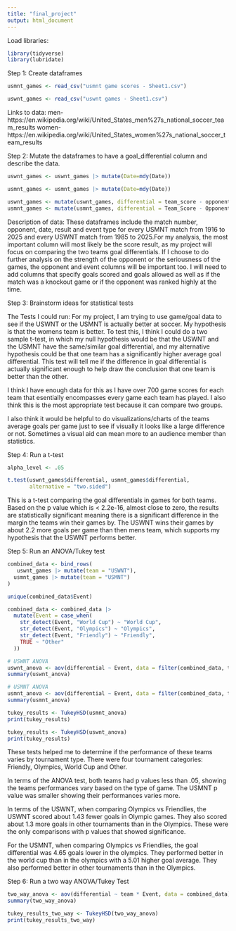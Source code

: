 ```yaml
---
title: "final_project"
output: html_document
---
```


Load libraries:
```r
library(tidyverse)
library(lubridate)
```


Step 1: Create dataframes
```r
usmnt_games <- read_csv("usmnt game scores - Sheet1.csv")
```
```r
uswnt_games <- read_csv("uswnt games - Sheet1.csv")
```

Links to data:
men-
https://en.wikipedia.org/wiki/United_States_men%27s_national_soccer_team_results
women-
https://en.wikipedia.org/wiki/United_States_women%27s_national_soccer_team_results



Step 2: Mutate the dataframes to have a goal_differential column and describe the data. 
```r
uswnt_games <- uswnt_games |> mutate(Date=mdy(Date))

usmnt_games <- usmnt_games |> mutate(Date=mdy(Date))

```
```r
uswnt_games <- mutate(uswnt_games, differential = team_score - opponent_score)
usmnt_games <- mutate(usmnt_games, differential = Team_Score - Opponent_Score)
```

Description of data: These dataframes include the match number, opponent, date, result and event type for every USMNT match from 1916 to 2025 and every USWNT match from 1985 to 2025.For my analysis, the most important column will most likely be the score result, as my project will focus on comparing the two teams goal differentials. If I choose to do further analysis on the strength of the opponent or the seriousness of the games, the opponent and event columns will be important too. I will need to add columns that specify goals scored and goals allowed as well as if the match was a knockout game or if the opponent was ranked highly at the time. 

Step 3: Brainstorm ideas for statistical tests

The Tests I could run:
For my project, I am trying to use game/goal data to see if the USWNT or the USMNT is actually better at soccer. My hypothesis is that the womens team is better. To test this, I think I could do a two sample t-test, in which my null hypothesis would be that the USWNT and the USMNT have the same/similar goal differential, and my alternative hypothesis could be that one team has a significantly higher average goal differential. This test will tell me if the difference in goal differential is actually significant enough to help draw the conclusion that one team is better than the other. 

I think I have enough data for this as I have over 700 game scores for each team that esentially encompasses every game each team has played. I also think this is the most appropriate test because it can compare two groups.

I also think it would be helpful to do visualizations/charts of the teams average goals per game just to see if visually it looks like a large difference or not. Sometimes a visual aid can mean more to an audience member than statistics. 

Step 4: Run a t-test
```r
alpha_level <- .05

t.test(uswnt_games$differential, usmnt_games$differential,
       alternative = "two.sided")
```

This is a t-test comparing the goal differentials in games for both teams. Based on the p value which is < 2.2e-16, almost close to zero, the results are statistically significant meaning there is a significant difference in the margin the teams win their games by. The USWNT wins their games by about 2.2 more goals per game than then mens team, which supports my hypothesis that the USWNT performs better. 


Step 5: Run an ANOVA/Tukey test
```r
combined_data <- bind_rows(
   uswnt_games |> mutate(team = "USWNT"),
  usmnt_games |> mutate(team = "USMNT")
)

unique(combined_data$Event)

combined_data <- combined_data |> 
  mutate(Event = case_when(
    str_detect(Event, "World Cup") ~ "World Cup",
    str_detect(Event, "Olympics") ~ "Olympics",
    str_detect(Event, "Friendly") ~ "Friendly",
    TRUE ~ "Other"
  ))

# USWNT ANOVA
uswnt_anova <- aov(differential ~ Event, data = filter(combined_data, team == "USWNT"))
summary(uswnt_anova)

# USMNT ANOVA
usmnt_anova <- aov(differential ~ Event, data = filter(combined_data, team == "USMNT"))
summary(usmnt_anova)

tukey_results <- TukeyHSD(usmnt_anova)
print(tukey_results)

tukey_results <- TukeyHSD(uswnt_anova)
print(tukey_results)

```

These tests helped me to determine if the performance of these teams varies by tournament type. There were four tournament categories: Friendly, Olympics, World Cup and Other. 

In terms of the ANOVA test, both teams had p values less than .05, showing the teams performances vary based on the type of game. The USMNT p value was smaller showing their performances varies more.

In terms of the USWNT, when comparing Olympics vs Friendlies, the USWNT scored about 1.43 fewer goals in Olympic games. They also scored about 1.3 more goals in other tournaments than in the Olympics. These were the only comparisons with p values that showed significance.

For the USMNT, when comparing Olympics vs Friendlies, the goal differential was 4.65 goals lower in the olympics. They performed better in the world cup than in the olympics with a 5.01 higher goal average. They also performed better in other tournaments than in the Olympics. 


Step 6: Run a two way ANOVA/Tukey Test
```r
two_way_anova <- aov(differential ~ team * Event, data = combined_data)
summary(two_way_anova)

tukey_results_two_way <- TukeyHSD(two_way_anova)
print(tukey_results_two_way)

```












